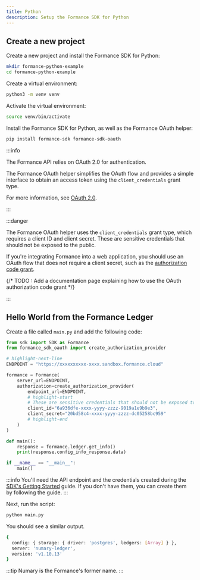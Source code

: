 ```yaml
---
title: Python
description: Setup the Formance SDK for Python
---
```


## Create a new project

Create a new project and install the Formance SDK for Python:

```bash
mkdir formance-python-example
cd formance-python-example
```

Create a virtual environment:

```bash
python3 -m venv venv
```

Activate the virtual environment:

```bash
source venv/bin/activate
```

Install the Formance SDK for Python, as well as the Formance OAuth helper:

```bash
pip install formance-sdk formance-sdk-oauth
```

:::info

The Formance API relies on OAuth 2.0 for authentication.

The Formance OAuth helper simplifies the OAuth flow and provides a simple interface to obtain an access token using the `client_credentials` grant type.

For more information, see [OAuth 2.0](https://oauth.net/2/).

:::

:::danger

The Formance OAuth helper uses the `client_credentials` grant type, which requires a client ID and client secret. These are sensitive credentials that should not be exposed to the public.

If you're integrating Formance into a web application, you should use an OAuth flow that does not require a client secret, such as the [authorization code grant](https://oauth.net/2/grant-types/authorization-code/).

{/* TODO : Add a documentation page explaining how to use the OAuth authorization code grant */}

:::

## Hello World from the Formance Ledger

Create a file called `main.py` and add the following code:

```python title="main.py"
from sdk import SDK as Formance
from formance_sdk_oauth import create_authorization_provider

# highlight-next-line
ENDPOINT = "https://xxxxxxxxxx-xxxx.sandbox.formance.cloud"

formance = Formance(
    server_url=ENDPOINT,
    authorization=create_authorization_provider(
        endpoint_url=ENDPOINT,
        # highlight-start
        # These are sensitive credentials that should not be exposed to the public.
        client_id="6a936dfe-xxxx-yyyy-zzzz-9019a1e9b9e3",
        client_secret="20bd58c4-xxxx-yyyy-zzzz-dc05258bc959"
        # highlight-end
    )
)

def main():
    response = formance.ledger.get_info()
    print(response.config_info_response.data)

if __name__ == "__main__":
    main()
```

:::info
You'll need the API endpoint and the credentials created during the [SDK's Getting Started](/getting-started/sdk) guide. If you don't have them, you can create them by following the guide.
:::

Next, run the script:

```bash
python main.py
```

You should see a similar output.

```bash
{
  config: { storage: { driver: 'postgres', ledgers: [Array] } },
  server: 'numary-ledger',
  version: 'v1.10.13'
}
```

:::tip
Numary is the Formance's former name.
:::